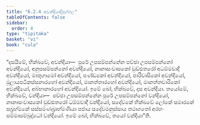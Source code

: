 ```yaml
---
title: "6.2.4 අවන්දියාදිපුග්ගල"
tableOfContents: false
sidebar:
  order: 4
type: "tipitaka"
basket: "vi"
book: "cula"
---
```



<DynamicBreadcrumb />

<Division number="312" book="cula">

<Paragraph number="1345" book="cula">
“දසයිමේ, භික්ඛවේ, අවන්දියා—  පුරේ උපසම්පන්නේන පච්ඡා උපසම්පන්නෝ අවන්දියෝ, අනුපසම්පන්නෝ අවන්දියෝ, නානාසංවාසකෝ වුඩ්ඪතරෝ අධම්මවාදී අවන්දියෝ, මාතුගාමෝ අවන්දියෝ, පණ්ඩකෝ අවන්දියෝ, පාරිවාසිකෝ අවන්දියෝ, මූලායපටිකස්සනාරහෝ අවන්දියෝ, මානත්තාරහෝ අවන්දියෝ, මානත්තචාරිකෝ අවන්දියෝ, අබ්භානාරහෝ අවන්දියෝ. ඉමේ ඛෝ, භික්ඛවේ, දස අවන්දියා.
</Paragraph>

<Paragraph number="1346" book="cula">
තයෝමේ, භික්ඛවේ, වන්දියා—  පච්ඡා උපසම්පන්නේන පුරේ උපසම්පන්නෝ වන්දියෝ, නානාසංවාසකෝ වුඩ්ඪතරෝ ධම්මවාදී වන්දියෝ, සදේවකේ භික්ඛවේ ලෝකේ සමාරකේ සබ්‍රහ්මකේ සස්සමණබ්‍රාහ්මණියා පජාය සදේවමනුස්සාය තථාගතෝ අරහං සම්මාසම්බුද්ධෝ වන්දියෝ. ඉමේ ඛෝ, භික්ඛවේ, තයෝ වන්දියා”ති.
</Paragraph>
</Division>